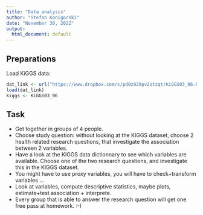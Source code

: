 ```yaml
---
title: "Data analysis"
author: "Stefan Konigorski"
date: "November 30, 2022"
output:
  html_document: default
---
```


## Preparations

Load KiGGS data:

```r
dat_link <- url("https://www.dropbox.com/s/pd0z829pv2otzqt/KiGGS03_06.RData?dl=1")
load(dat_link)
kiggs <- KiGGS03_06
```

## Task

- Get together in groups of 4 people.
- Choose study question: without looking at the KIGGS dataset, choose 2 health related research questions, that investigate the association between 2 variables.
- Have a look at the KIGGS data dictionnary to see which variables are available. Choose one of the two research questions, and investigate this in the KIGGS dataset. 
- You might have to use proxy variables, you will have to check+transform variables ...
- Look at variables, compute descriptive statistics, maybe plots, estimate+test association + interprete.
- Every group that is able to answer the research question will get one free pass at homework. :-)